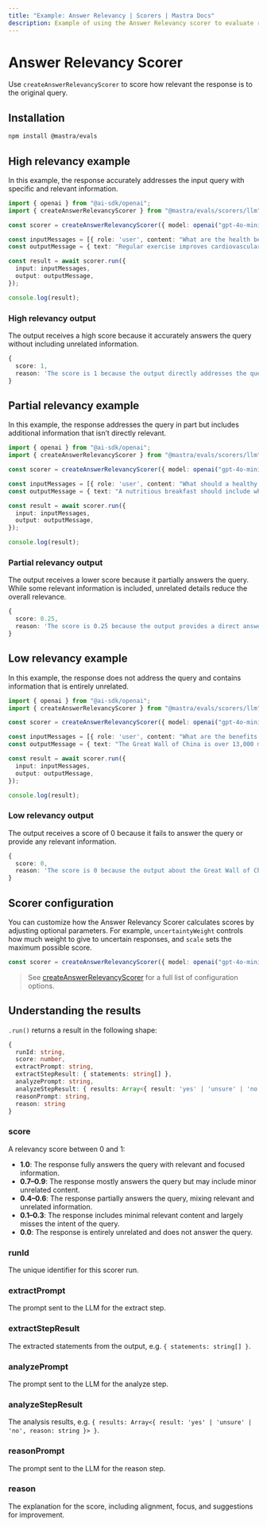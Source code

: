 ```yaml
---
title: "Example: Answer Relevancy | Scorers | Mastra Docs"
description: Example of using the Answer Relevancy scorer to evaluate response relevancy to queries.
---
```



# Answer Relevancy Scorer

Use `createAnswerRelevancyScorer` to score how relevant the response is to the original query.

## Installation

```bash copy
npm install @mastra/evals
```

## High relevancy example

In this example, the response accurately addresses the input query with specific and relevant information.

```typescript filename="src/example-high-answer-relevancy.ts" showLineNumbers copy
import { openai } from "@ai-sdk/openai";
import { createAnswerRelevancyScorer } from "@mastra/evals/scorers/llm";

const scorer = createAnswerRelevancyScorer({ model: openai("gpt-4o-mini") });

const inputMessages = [{ role: 'user', content: "What are the health benefits of regular exercise?" }];
const outputMessage = { text: "Regular exercise improves cardiovascular health, strengthens muscles, boosts metabolism, and enhances mental well-being through the release of endorphins." };

const result = await scorer.run({
  input: inputMessages,
  output: outputMessage,
});

console.log(result);
```

### High relevancy output

The output receives a high score because it accurately answers the query without including unrelated information.

```typescript
{
  score: 1,
  reason: 'The score is 1 because the output directly addresses the question by providing multiple explicit health benefits of regular exercise, including improvements in cardiovascular health, muscle strength, metabolism, and mental well-being. Each point is relevant and contributes to a comprehensive understanding of the health benefits.'
}
```

## Partial relevancy example

In this example, the response addresses the query in part but includes additional information that isn’t directly relevant.

```typescript filename="src/example-partial-answer-relevancy.ts" showLineNumbers copy
import { openai } from "@ai-sdk/openai";
import { createAnswerRelevancyScorer } from "@mastra/evals/scorers/llm";

const scorer = createAnswerRelevancyScorer({ model: openai("gpt-4o-mini") });

const inputMessages = [{ role: 'user', content: "What should a healthy breakfast include?" }];
const outputMessage = { text: "A nutritious breakfast should include whole grains and protein. However, the timing of your breakfast is just as important - studies show eating within 2 hours of waking optimizes metabolism and energy levels throughout the day." };

const result = await scorer.run({
  input: inputMessages,
  output: outputMessage,
});

console.log(result);
```

### Partial relevancy output

The output receives a lower score because it partially answers the query. While some relevant information is included, unrelated details reduce the overall relevance.

```typescript
{
  score: 0.25,
  reason: 'The score is 0.25 because the output provides a direct answer by mentioning whole grains and protein as components of a healthy breakfast, which is relevant. However, the additional information about the timing of breakfast and its effects on metabolism and energy levels is not directly related to the question, leading to a lower overall relevance score.'
}
```

## Low relevancy example

In this example, the response does not address the query and contains information that is entirely unrelated.

```typescript filename="src/example-low-answer-relevancy.ts" showLineNumbers copy
import { openai } from "@ai-sdk/openai";
import { createAnswerRelevancyScorer } from "@mastra/evals/scorers/llm";

const scorer = createAnswerRelevancyScorer({ model: openai("gpt-4o-mini") });

const inputMessages = [{ role: 'user', content: "What are the benefits of meditation?" }];
const outputMessage = { text: "The Great Wall of China is over 13,000 miles long and was built during the Ming Dynasty to protect against invasions." };

const result = await scorer.run({
  input: inputMessages,
  output: outputMessage,
});

console.log(result);
```

### Low relevancy output

The output receives a score of 0 because it fails to answer the query or provide any relevant information.

```typescript
{
  score: 0,
  reason: 'The score is 0 because the output about the Great Wall of China is completely unrelated to the benefits of meditation, providing no relevant information or context that addresses the input question.'
}
```

## Scorer configuration

You can customize how the Answer Relevancy Scorer calculates scores by adjusting optional parameters. For example, `uncertaintyWeight` controls how much weight to give to uncertain responses, and `scale` sets the maximum possible score.

```typescript showLineNumbers copy
const scorer = createAnswerRelevancyScorer({ model: openai("gpt-4o-mini"), options: { uncertaintyWeight: 0.3, scale: 1 } });
```
> See [createAnswerRelevancyScorer](/reference/scorers/answer-relevancy.mdx) for a full list of configuration options.

## Understanding the results

`.run()` returns a result in the following shape:

```typescript
{
  runId: string,
  score: number,
  extractPrompt: string,
  extractStepResult: { statements: string[] },
  analyzePrompt: string,
  analyzeStepResult: { results: Array<{ result: 'yes' | 'unsure' | 'no', reason: string }> },
  reasonPrompt: string,
  reason: string
}
```

### score

A relevancy score between 0 and 1:

- **1.0**: The response fully answers the query with relevant and focused information.
- **0.7–0.9**: The response mostly answers the query but may include minor unrelated content.
- **0.4–0.6**: The response partially answers the query, mixing relevant and unrelated information.
- **0.1–0.3**: The response includes minimal relevant content and largely misses the intent of the query.
- **0.0**: The response is entirely unrelated and does not answer the query.

### runId
The unique identifier for this scorer run.

### extractPrompt
The prompt sent to the LLM for the extract step.

### extractStepResult
The extracted statements from the output, e.g. `{ statements: string[] }`.

### analyzePrompt
The prompt sent to the LLM for the analyze step.

### analyzeStepResult
The analysis results, e.g. `{ results: Array<{ result: 'yes' | 'unsure' | 'no', reason: string }> }`.

### reasonPrompt
The prompt sent to the LLM for the reason step.

### reason
The explanation for the score, including alignment, focus, and suggestions for improvement.

<GithubLink
  marginTop='mt-16'
  link="https://github.com/mastra-ai/mastra/blob/main/examples/basics/scorers/answer-relevancy"
/>
